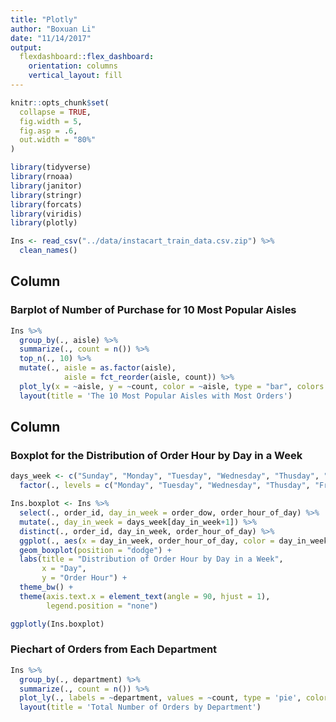 ```yaml
---
title: "Plotly"
author: "Boxuan Li"
date: "11/14/2017"
output:
  flexdashboard::flex_dashboard:
    orientation: columns
    vertical_layout: fill
---
```


```r
knitr::opts_chunk$set(
  collapse = TRUE,
  fig.width = 5,
  fig.asp = .6,
  out.width = "80%"
)

library(tidyverse)
library(rnoaa)
library(janitor)
library(stringr)
library(forcats)
library(viridis)
library(plotly)
```

```r
Ins <- read_csv("../data/instacart_train_data.csv.zip") %>%
  clean_names()
```

Column {data-width=650}
-----------------------------------------------------------------------

### Barplot of Number of Purchase for 10 Most Popular Aisles

```r
Ins %>%
  group_by(., aisle) %>%
  summarize(., count = n()) %>%
  top_n(., 10) %>%
  mutate(., aisle = as.factor(aisle),
            aisle = fct_reorder(aisle, count)) %>%
  plot_ly(x = ~aisle, y = ~count, color = ~aisle, type = "bar", colors = "Set1") %>%
  layout(title = 'The 10 Most Popular Aisles with Most Orders')
```

Column {data-width=450, .tabset}
-----------------------------------------------------------------------

### Boxplot for the Distribution of Order Hour by Day in a Week

```r
days_week <- c("Sunday", "Monday", "Tuesday", "Wednesday", "Thusday", "Friday", "Saturday") %>%
  factor(., levels = c("Monday", "Tuesday", "Wednesday", "Thusday", "Friday", "Saturday", "Sunday"))

Ins.boxplot <- Ins %>%
  select(., order_id, day_in_week = order_dow, order_hour_of_day) %>%
  mutate(., day_in_week = days_week[day_in_week+1]) %>%
  distinct(., order_id, day_in_week, order_hour_of_day) %>%
  ggplot(., aes(x = day_in_week, order_hour_of_day, color = day_in_week)) +
  geom_boxplot(position = "dodge") +
  labs(title = "Distribution of Order Hour by Day in a Week",
       x = "Day",
       y = "Order Hour") +
  theme_bw() +
  theme(axis.text.x = element_text(angle = 90, hjust = 1),
        legend.position = "none")

ggplotly(Ins.boxplot)
```

### Piechart of Orders from Each Department

```r
Ins %>%
  group_by(., department) %>%
  summarize(., count = n()) %>%
  plot_ly(., labels = ~department, values = ~count, type = 'pie', colors = "Set1") %>%
  layout(title = 'Total Number of Orders by Department')
```